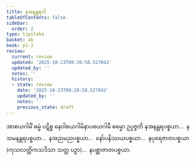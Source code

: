 ```yaml
---
title: နအနန္တရာဒိ
tableOfContents: false
sidebar:
  order: 2
type: tipitaka
basket: ab
book: p1-2
review:
  current: review
  updated: '2025-10-23T09:20:58.527042'
  updated_by: ''
  notes: ''
  history:
  - state: review
    date: '2025-10-23T09:20:58.527042'
    updated_by: ''
    notes: ''
    previous_state: draft
---
```



<ReviewStatus review={frontmatter.review} showDetails={true} />

<HypothesisAnnotation frontmatter={frontmatter} />

<DynamicBreadcrumb />

<Division number="11" book="p1-2" e="ch" v="37" p="244">

<Paragraph number="1454" book="p1-2">
အာစယဂါမိံ ဓမ္မံ ပဋိစ္စ နေဝါစယဂါမိနာပစယဂါမီ ဓမ္မော ဥပ္ပဇ္ဇတိ နအနန္တရပစ္စယာ…  နသမနန္တရပစ္စယာ…  နအညမညပစ္စယာ…  နော်ပနိဿယပစ္စယာ…  နပုရေဇာတပစ္စယာ (ကုသလတ္တိကသဒိသာ သတ္တ ပဉှာ)…  နပစ္ဆာဇာတပစ္စယာ.
</Paragraph>
</Division>
